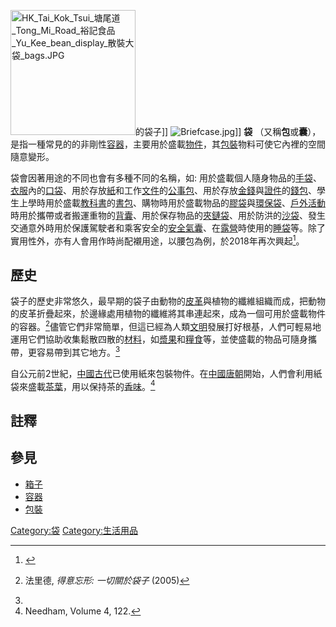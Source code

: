 {{About|主題說明|其他袋的種類|袋 (消歧義)}}
[[File:HK_Tai_Kok_Tsui_塘尾道_Tong_Mi_Road_裕記食品_Yu_Kee_bean_display_散裝大袋_bags.JPG|200px]]的袋子]]
[[File:Briefcase.jpg|thumb]]]]
'''袋''' （又稱'''包'''或'''囊'''），是指一種常見的的非剛性[[容器|容器]]，主要用於盛載[[物件|物件]]，其[[包裝|包裝]]物料可使它內裡的空間隨意變形。

袋會因著用途的不同也會有多種不同的名稱，如: 用於盛載個人隨身物品的[[手袋|手袋]]、[[衣服|衣服]]內的[[衣服|口袋]]、用於存放[[紙|紙]]和工作[[文件|文件]]的[[公事包|公事包]]、用於存放[[金錢|金錢]]與[[證件|證件]]的[[錢包|錢包]]、學生上學時用於盛載[[教科書|教科書]]的[[書包|書包]]、購物時用於盛載物品的[[膠袋|膠袋]]與[[環保袋|環保袋]]、[[戶外活動|戶外活動]]時用於攜帶或者搬運重物的[[背包|背囊]]、用於保存物品的[[夾鏈袋|夾鏈袋]]、用於防洪的[[沙袋|沙袋]]、發生交通意外時用於保護駕駛者和乘客安全的[[安全氣囊|安全氣囊]]、在[[露營|露營]]時使用的[[睡袋|睡袋]]等。除了實用性外，亦有人會用作時尚配襯用途，以腰包為例，於2018年再次興起<ref>{{Cite web |url=https://mings.mpweekly.com/mings-fashion/20180522-80751 |title=Rick Owens 最瘋狂的巨型腰包｜2018 Belt Bag 熱潮 |access-date=2018-06-16 |archive-url=https://web.archive.org/web/20180616103534/https://mings.mpweekly.com/mings-fashion/20180522-80751 |archive-date=2018-06-16 |dead-url=yes }}</ref>。

==歷史==
袋子的歷史非常悠久，最早期的袋子由動物的[[皮革|皮革]]與植物的纖維組織而成，把動物的皮革折疊起來，於邊緣處用植物的纖維將其串連起來，成為一個可用於盛載物件的容器。<ref name="Chenoune">{{en}}法里德, ''得意忘形: 一切關於袋子'' (2005)</ref>儘管它們非常簡單，但這已經為人類[[文明|文明]]發展打好根基，人們可輕易地運用它們協助收集鬆散四散的[[材料|材料]]，如[[漿果|漿果]]和[[糧食|糧食]]等，並使盛載的物品可隨身攜帶，更容易帶到其它地方。<ref name="Chenoune"/>

自公元前2世紀，[[中國古代|中國古代]]已使用紙來包裝物件。在[[中國|中國]][[唐朝|唐朝]]開始，人們會利用紙袋來盛載[[茶葉|茶葉]]，用以保持茶的[[香味|香味]]。<ref name="needham volume 4 122">Needham, Volume 4, 122.</ref>

==註釋==
<references/>

==參見==
*[[箱子|箱子]]
*[[容器|容器]]
*[[包裝|包裝]]

{{袋子}}
{{normdaten}}
[[Category:袋|Category:袋]]
[[Category:生活用品|Category:生活用品]]
